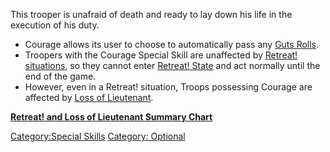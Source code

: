 {{n5-section-special-skills}}


This trooper is unafraid of death and ready to lay down his life in the execution of his duty.

{{css_skillbox |black|  COURAGE | AUTOMATIC SKILL}}
{{skill-label |  Optional }}
{{effects}}
* Courage allows its user to choose to automatically pass any [[Guts Rolls]].
* Troopers with the Courage Special Skill are unaffected by [[Retreat Situation | Retreat! situations]], so they cannot enter [[Retreat State | Retreat! State]] and act normally until the end of the game.
* However, even in a Retreat! situation, Troops possessing Courage are affected by [[Loss of Lieutenant]].
{{css_skillbox-end}}


{{see-also}}
'''[[Retreat! and Loss of Lieutenant Summary Chart]]'''
{{see-also-end}}




[[Category:Special Skills]]

<!-- Label and Trait categories. -->
[[Category: Optional ]]